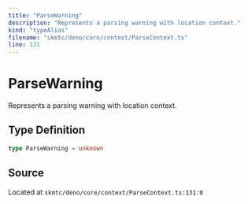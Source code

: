 ```yaml
---
title: "ParseWarning"
description: "Represents a parsing warning with location context."
kind: "typeAlias"
filename: "skmtc/deno/core/context/ParseContext.ts"
line: 131
---
```


# ParseWarning

Represents a parsing warning with location context.

## Type Definition

```typescript
type ParseWarning = unknown
```

## Source

Located at `skmtc/deno/core/context/ParseContext.ts:131:0`
